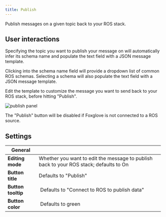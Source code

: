 ```yaml
---
title: Publish
---
```


Publish messages on a given topic back to your ROS stack.

## User interactions

Specifying the topic you want to publish your message on will automatically infer its schema name and populate the text field with a JSON message template.

Clicking into the schema name field will provide a dropdown list of common ROS schemas. Selecting a schema will also populate the text field with a JSON message template.

Edit the template to customize the message you want to send back to your ROS stack, before hitting "Publish".

![publish panel](/img/docs/studio/panels/publish/panel.webp)

The "Publish" button will be disabled if Foxglove is not connected to a ROS source.

## Settings

| General            |                                                                                        |
| ------------------ | -------------------------------------------------------------------------------------- |
| **Editing mode**   | Whether you want to edit the message to publish back to your ROS stack; defaults to On |
| **Button title**   | Defaults to "Publish"                                                                  |
| **Button tooltip** |  Defaults to "Connect to ROS to publish data"                                          |
| **Button color**   |  Defaults to green                                                                     |
